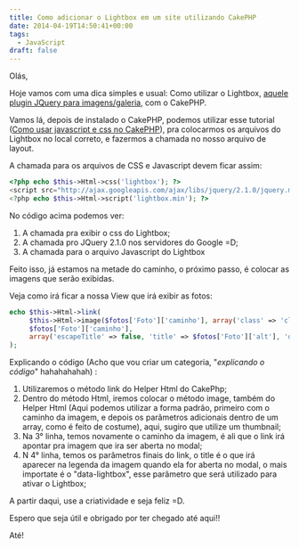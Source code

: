 ```yaml
---
title: Como adicionar o Lightbox em um site utilizando CakePHP
date: 2014-04-19T14:50:41+00:00
tags:
  - JavaScript
draft: false
---
```


Olás,

Hoje vamos com uma dica simples e usual: Como utilizar o Lightbox, [aquele plugin JQuery para imagens/galeria][1], com o CakePHP.

Vamos lá, depois de instalado o CakePHP, podemos utilizar esse tutorial ([Como usar javascript e css no CakePHP][2]), pra colocarmos os arquivos do Lightbox no local correto, e fazermos a chamada no nosso arquivo de layout.

A chamada para os arquivos de CSS e Javascript devem ficar assim:

```php
<?php echo $this->Html->css('lightbox'); ?>
<script src="http://ajax.googleapis.com/ajax/libs/jquery/2.1.0/jquery.min.js" type="text/javascript"></script>
<?php echo $this->Html->script('lightbox.min'); ?>
```

No código acima podemos ver:

1. A chamada pra exibir o css do Lightbox;
2. A chamada pro JQuery 2.1.0 nos servidores do Google =D;
3. A chamada para o arquivo Javascript do Lightbox

Feito isso, já estamos na metade do caminho, o próximo passo, é colocar as imagens que serão exibidas.

Veja como irá ficar a nossa View que irá exibir as fotos:

```php
echo $this->Html->link(
     $this->Html->image($fotos['Foto']['caminho'], array('class' => 'class_img')),
     $fotos['Foto']['caminho'],
     array('escapeTitle' => false, 'title' => $fotos['Foto']['alt'], 'data-lightbox'=> 'roadtrip', 'class' => 'class_url')
);
```

Explicando o código (Acho que vou criar um categoria, "_explicando o código_" hahahahahah) :

1. Utilizaremos o método link do Helper Html do CakePhp;
2. Dentro do método Html, iremos colocar o método image, também do Helper Html (Aqui podemos utilizar a forma padrão, primeiro com o caminho da imagem, e depois os parâmetros adicionais dentro de um array, como é feito de costume), aqui, sugiro que utilize um thumbnail;
3. Na 3° linha, temos novamente o caminho da imagem, é ali que o link irá apontar pra imagem que ira ser aberta no modal;
4. N 4° linha, temos os parâmetros finais do link, o title é o que irá aparecer na legenda da imagem quando ela for aberta no modal, o mais importate é o "data-lightbox", esse parâmetro que será utilizado para ativar o Lightbox;

A partir daqui, use a criatividade e seja feliz =D.

Espero que seja útil e obrigado por ter chegado até aqui!!

Até!

[1]: http://lokeshdhakar.com/projects/lightbox2/
[2]: /como-usar-javascript-e-css-no-cakephp/
